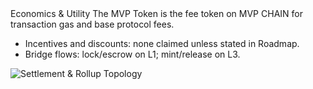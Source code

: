 <!-- markdownlint-disable MD041 -->

<Section>
  <AnimatedHeading as="h1">Economics & Utility</AnimatedHeading>
  <Lead>
    The MVP Token is the fee token on MVP CHAIN for transaction gas and base protocol fees.
  </Lead>
  <ul className="list-disc pl-6 mt-2">
    <li>Incentives and discounts: none claimed unless stated in Roadmap.</li>
    <li>Bridge flows: lock/escrow on L1; mint/release on L3.</li>
  </ul>
  
  ![Settlement & Rollup Topology](/figures/fig-arch.svg)
</Section>
